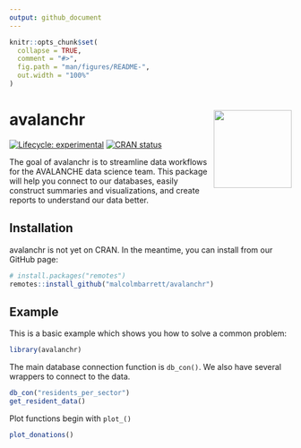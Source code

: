 ```yaml
---
output: github_document
---
```


<!-- README.md is generated from README.Rmd. Please edit that file -->

```r
knitr::opts_chunk$set(
  collapse = TRUE,
  comment = "#>",
  fig.path = "man/figures/README-",
  out.width = "100%"
)
```

# avalanchr <img src='man/figures/logo.png' align="right" height="139" />

<!-- badges: start -->
[![Lifecycle: experimental](https://img.shields.io/badge/lifecycle-experimental-orange.svg)](https://www.tidyverse.org/lifecycle/#experimental)
[![CRAN status](https://www.r-pkg.org/badges/version/avalanchr)](https://CRAN.R-project.org/package=avalanchr)
<!-- badges: end -->


The goal of avalanchr is to streamline data workflows for the AVALANCHE data science team. This package will help you connect to our databases, easily construct summaries and visualizations, and create reports to understand our data better.

## Installation

avalanchr is not yet on CRAN. In the meantime, you can install from our GitHub page:

``` r
# install.packages("remotes")
remotes::install_github("malcolmbarrett/avalanchr")
```

## Example

This is a basic example which shows you how to solve a common problem:

```r
library(avalanchr)
```

The main database connection function is `db_con()`. We also have several wrappers to connect to the data.

```r
db_con("residents_per_sector")
get_resident_data()
```

Plot functions begin with `plot_()`

```r
plot_donations()
```
